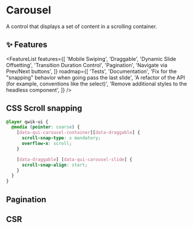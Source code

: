 


<StatusBanner status={statusByComponent.headless.Carousel} />

# Carousel

A control that displays a set of content in a scrolling container.

<Showcase name="hero" />

## ✨ Features

<FeatureList
  features={[
    'Mobile Swiping',
    'Draggable',
    'Dynamic Slide Offsetting',
    'Transition Duration Control',
    'Pagination',
    'Navigate via Prev/Next buttons',
  ]}
  roadmap={[
    'Tests',
    'Documentation',
    'Fix for the "snapping" behavior when going pass the last slide',
    'A refactor of the API (for example, conventions like the select)',
    'Remove additional styles to the headless component',
  ]}
/>

## CSS Scroll snapping

```css
@layer qwik-ui {
  @media (pointer: coarse) {
    [data-qui-carousel-container][data-draggable] {
      scroll-snap-type: x mandatory;
      overflow-x: scroll;
    }

    [data-draggable] [data-qui-carousel-slide] {
      scroll-snap-align: start;
    }
  }
}
```

## Pagination

<Showcase name="pagination" />

## CSR

<Showcase name="csr" />
